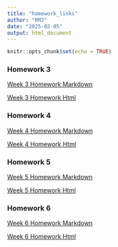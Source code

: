 ```yaml
---
title: "homework_links"
author: "RMJ"
date: "2025-02-05"
output: html_document
---
```


```r
knitr::opts_chunk$set(echo = TRUE)
```

### Homework 3

[Week 3 Homework Markdown](Homework/Homework_3.Rmd)

[Week 3 Homework Html](Homework/Homework_3.html)


### Homework 4

[Week 4 Homework Markdown](Homework/Homework_4.Rmd)

[Week 4 Homework Html](Homework/Homework_4.html)

### Homework 5

[Week 5 Homework Markdown](Homework/Homework_5.Rmd)

[Week 5 Homework Html](Homework/Homework_5.html)

### Homework 6

[Week 6 Homework Markdown](Homework/Homework_6.Rmd)

[Week 6 Homework Html](Homework/Homework_6.html)


